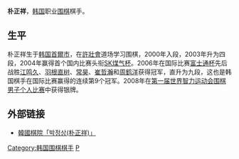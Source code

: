 '''朴正祥'''{{BD|1984年|8月23日|catIdx=P}}，[[韩国|韩国]]职业[[围棋|围棋]]棋手。

==生平==
朴正祥生于[[韩国|韩国]][[首爾市|首爾市]]，在[[許壯會|許壯會]]道场学习围棋，2000年入段，2003年升为四段，2004年赢得首个国内比赛头衔[[SK煤气杯|SK煤气杯]]。2006年在国际比赛[[富士通杯|富士通杯]]先后战胜[[江鸣久|江鸣久]]、[[羽根直树|羽根直树]]、[[常昊|常昊]]、[[崔哲瀚|崔哲瀚]]和[[周鹤洋|周鹤洋]]获得冠军，直升为九段，这也是韩国棋手在国际比赛赢得的连续第9个冠军。2008年在[[第一届世界智力运动会|第一届世界智力运动会]][[第一届世界智力运动会围棋比赛|围棋男子个人比赛]]中获得银牌。

==外部链接==
*[https://web.archive.org/web/20160714060832/http://baduk.or.kr/info/player_view.asp?prpl_code=10000147 韓國棋院「박정상(朴正祥)」]

{{DEFAULTSORT:Park Jungsang}}
[[Category:韩国围棋棋手|Category:韩国围棋棋手]]
[[Category:首爾特別市出身人物|P]]
